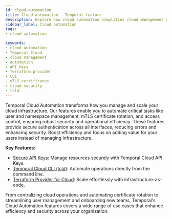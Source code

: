 ```yaml
---
id: cloud-automation
title: Cloud automation - Temporal feature
description: Explore how cloud automation simplifies cloud management and enhances security through APIs, Terraform, and CLI.
sidebar_label: Cloud automation
tags:
- cloud-automation

keywords:
- cloud automation
- Temporal Cloud
- cloud management
- automation
- API keys
- Terraform provider
- CLI
- mTLS certificates
- cloud security
- tcld
---
```



Temporal Cloud Automation transforms how you manage and scale your cloud infrastructure.
Our features enable you to automate critical tasks like user and namespace management, mTLS certificate rotation, and access control, ensuring robust security and operational efficiency.
These features provide secure authentication across all interfaces, reducing errors and enhancing security.
Boost efficiency and focus on adding value for your users instead of managing infrastructure.

**Key Features:**

- [Secure API Keys](https://docs.temporal.io/cloud/api-keys): Manage resources securely with Temporal Cloud API Keys.
- [Temporal Cloud CLI (tcld)](https://docs.temporal.io/cloud/tcld): Automate operations directly from the command line.
- [Terraform Provider for Cloud](https://docs.temporal.io/production-deployment/cloud/terraform-provider#prerequisites): Scale effortlessly with infrastructure-as-code.

<RelatedReadContainer>
  <RelatedReadItem path="https://docs.temporal.io/cloud/api-keys?_gl=1*185w07i*_gcl_au*MTg1MTAxMTEwNC4xNzEzOTcxMjYw*_ga*MTgwODU1MzQyNi4xNzA3NzA4ODIz*_ga_R90Q9SJD3D*MTcyMTI0MTAyNy41MjIuMS4xNzIxMjQ5NTYxLjAuMC4w" text="API Keys documentation" archetype="feature-guide" />
  <RelatedReadItem path="https://registry.terraform.io/providers/temporalio/temporalcloud/latest" text="Temporal Terraform Hashicorp Registry" archetype="feature-guide" />
  <RelatedReadItem path="https://docs.temporal.io/ops?_gl=1*1yf937l*_gcl_au*MTg1MTAxMTEwNC4xNzEzOTcxMjYw*_ga*MTgwODU1MzQyNi4xNzA3NzA4ODIz*_ga_R90Q9SJD3D*MTcyMTI0MTAyNy41MjIuMS4xNzIxMjQ5NTYxLjAuMC4w" text="Cloud Ops API documentation" archetype="feature-guide" />
  <RelatedReadItem path="https://github.com/temporalio/api-cloud/tree/main" text="GitHub Repository for Cloud Ops API" archetype="feature-guide" />
  <RelatedReadItem path="https://github.com/temporalio/terraform-provider-temporalcloud/tree/main" text="GitHub Repository for Terraform Provider" archetype="feature-guide" />
  <RelatedReadItem path="/cloud/api-keys" text="Temporal Cloud API Keys" archetype="feature-guide" />
  <RelatedReadItem path="/cloud/tcld" text="Temporal CLI" archetype="feature-guide" />
  <RelatedReadItem path="/production-deployment/cloud/terraform-provider" text="Terraform Provider for Cloud" archetype="feature-guide" />
</RelatedReadContainer>

From centralizing cloud operations and automating certificate rotation to streamlining user management and onboarding new teams, Temporal's Cloud Automation features covers a wide range of use cases that enhance efficiency and security across your organization.
